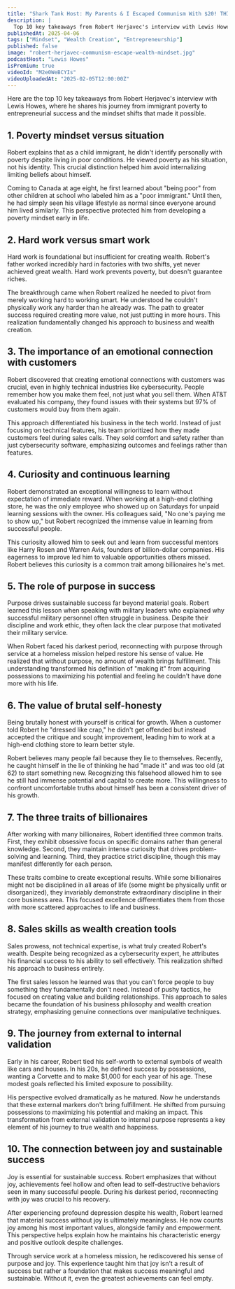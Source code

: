 ```yaml
---
title: "Shark Tank Host: My Parents & I Escaped Communism With $20! THIS Unlocked Wealth for Me!"
description: |
  Top 10 key takeaways from Robert Herjavec's interview with Lewis Howes, where he shares his journey from immigrant poverty to entrepreneurial success and the mindset shifts that made it possible.
publishedAt: 2025-04-06
tags: ["Mindset", "Wealth Creation", "Entrepreneurship"]
published: false
image: "robert-herjavec-communism-escape-wealth-mindset.jpg"
podcastHost: "Lewis Howes"
isPremium: true
videoId: "M2e0WeBCYIs"
videoUploadedAt: "2025-02-05T12:00:00Z"
---
```



<PodcastSummaryPageLayout frontmatter={frontmatter}>

Here are the top 10 key takeaways from Robert Herjavec's interview with Lewis Howes, where he shares his journey from immigrant poverty to entrepreneurial success and the mindset shifts that made it possible.

## 1. Poverty mindset versus situation

Robert explains that as a child immigrant, he didn't identify personally with poverty despite living in poor conditions. He viewed poverty as his situation, not his identity. This crucial distinction helped him avoid internalizing limiting beliefs about himself.

Coming to Canada at age eight, he first learned about "being poor" from other children at school who labeled him as a "poor immigrant." Until then, he had simply seen his village lifestyle as normal since everyone around him lived similarly. This perspective protected him from developing a poverty mindset early in life.

## 2. Hard work versus smart work

Hard work is foundational but insufficient for creating wealth. Robert's father worked incredibly hard in factories with two shifts, yet never achieved great wealth. Hard work prevents poverty, but doesn't guarantee riches.

The breakthrough came when Robert realized he needed to pivot from merely working hard to working smart. He understood he couldn't physically work any harder than he already was. The path to greater success required creating more value, not just putting in more hours. This realization fundamentally changed his approach to business and wealth creation.

## 3. The importance of an emotional connection with customers

Robert discovered that creating emotional connections with customers was crucial, even in highly technical industries like cybersecurity. People remember how you make them feel, not just what you sell them. When AT&T evaluated his company, they found issues with their systems but 97% of customers would buy from them again.

This approach differentiated his business in the tech world. Instead of just focusing on technical features, his team prioritized how they made customers feel during sales calls. They sold comfort and safety rather than just cybersecurity software, emphasizing outcomes and feelings rather than features.

## 4. Curiosity and continuous learning

Robert demonstrated an exceptional willingness to learn without expectation of immediate reward. When working at a high-end clothing store, he was the only employee who showed up on Saturdays for unpaid learning sessions with the owner. His colleagues said, "No one's paying me to show up," but Robert recognized the immense value in learning from successful people.

This curiosity allowed him to seek out and learn from successful mentors like Harry Rosen and Warren Avis, founders of billion-dollar companies. His eagerness to improve led him to valuable opportunities others missed. Robert believes this curiosity is a common trait among billionaires he's met.

## 5. The role of purpose in success

Purpose drives sustainable success far beyond material goals. Robert learned this lesson when speaking with military leaders who explained why successful military personnel often struggle in business. Despite their discipline and work ethic, they often lack the clear purpose that motivated their military service.

When Robert faced his darkest period, reconnecting with purpose through service at a homeless mission helped restore his sense of value. He realized that without purpose, no amount of wealth brings fulfillment. This understanding transformed his definition of "making it" from acquiring possessions to maximizing his potential and feeling he couldn't have done more with his life.

## 6. The value of brutal self-honesty

Being brutally honest with yourself is critical for growth. When a customer told Robert he "dressed like crap," he didn't get offended but instead accepted the critique and sought improvement, leading him to work at a high-end clothing store to learn better style.

Robert believes many people fail because they lie to themselves. Recently, he caught himself in the lie of thinking he had "made it" and was too old (at 62) to start something new. Recognizing this falsehood allowed him to see he still had immense potential and capital to create more. This willingness to confront uncomfortable truths about himself has been a consistent driver of his growth.

## 7. The three traits of billionaires

After working with many billionaires, Robert identified three common traits. First, they exhibit obsessive focus on specific domains rather than general knowledge. Second, they maintain intense curiosity that drives problem-solving and learning. Third, they practice strict discipline, though this may manifest differently for each person.

These traits combine to create exceptional results. While some billionaires might not be disciplined in all areas of life (some might be physically unfit or disorganized), they invariably demonstrate extraordinary discipline in their core business area. This focused excellence differentiates them from those with more scattered approaches to life and business.

## 8. Sales skills as wealth creation tools

Sales prowess, not technical expertise, is what truly created Robert's wealth. Despite being recognized as a cybersecurity expert, he attributes his financial success to his ability to sell effectively. This realization shifted his approach to business entirely.

The first sales lesson he learned was that you can't force people to buy something they fundamentally don't need. Instead of pushy tactics, he focused on creating value and building relationships. This approach to sales became the foundation of his business philosophy and wealth creation strategy, emphasizing genuine connections over manipulative techniques.

## 9. The journey from external to internal validation

Early in his career, Robert tied his self-worth to external symbols of wealth like cars and houses. In his 20s, he defined success by possessions, wanting a Corvette and to make $1,000 for each year of his age. These modest goals reflected his limited exposure to possibility.

His perspective evolved dramatically as he matured. Now he understands that these external markers don't bring fulfillment. He shifted from pursuing possessions to maximizing his potential and making an impact. This transformation from external validation to internal purpose represents a key element of his journey to true wealth and happiness.

## 10. The connection between joy and sustainable success

Joy is essential for sustainable success. Robert emphasizes that without joy, achievements feel hollow and often lead to self-destructive behaviors seen in many successful people. During his darkest period, reconnecting with joy was crucial to his recovery.

After experiencing profound depression despite his wealth, Robert learned that material success without joy is ultimately meaningless. He now counts joy among his most important values, alongside family and empowerment. This perspective helps explain how he maintains his characteristic energy and positive outlook despite challenges.

Through service work at a homeless mission, he rediscovered his sense of purpose and joy. This experience taught him that joy isn't a result of success but rather a foundation that makes success meaningful and sustainable. Without it, even the greatest achievements can feel empty.

</PodcastSummaryPageLayout>

